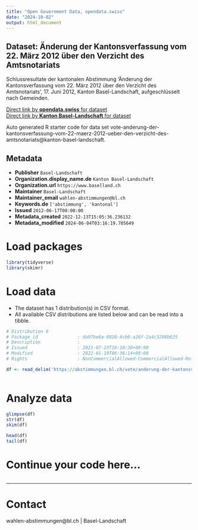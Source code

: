 ```yaml
---
title: "Open Government Data, opendata.swiss"
date: "2024-10-02"
output: html_document
---
```


## Dataset: Änderung der Kantonsverfassung vom 22. März 2012 über den Verzicht des Amtsnotariats

Schlussresultate der kantonalen Abstimmung 'Änderung der Kantonsverfassung vom 22. März 2012 über den Verzicht des Amtsnotariats', 17. Juni 2012, Kanton Basel-Landschaft, aufgeschlüsselt nach Gemeinden.

[Direct link by **opendata.swiss** for dataset](https://opendata.swiss/de/dataset/anderung-der-kantonsverfassung-vom-22-marz-2012-uber-den-verzicht-des-amtsnotariats)<br>
[Direct link by **Kanton Basel-Landschaft** for dataset](https://abstimmungen.bl.ch/vote/anderung-der-kantonsverfassung-vom-22-maerz-2012-ueber-den-verzicht-des-amtsnotariats/data)

Auto generated R starter code for data set vote-anderung-der-kantonsverfassung-vom-22-maerz-2012-ueber-den-verzicht-des-amtsnotariats@kanton-basel-landschaft.

## Metadata

- **Publisher** `Basel-Landschaft`
- **Organization.display_name.de** `Kanton Basel-Landschaft`
- **Organization.url** `https://www.baselland.ch`
- **Maintainer** `Basel-Landschaft`
- **Maintainer_email** `wahlen-abstimmungen@bl.ch`
- **Keywords.de** `['abstimmung', 'kantonal']`
- **Issued** `2012-06-17T00:00:00`
- **Metadata_created** `2022-12-13T15:05:36.236132`
- **Metadata_modified** `2024-06-04T03:16:19.705649`


# Load packages

```r

library(tidyverse)
library(skimr)

```

# Load data

-   The dataset has 1 distribution(s) in CSV format.
-   All available CSV distributions are listed below and can be read into a tibble.

```r

# Distribution 0
# Package_id               : da97be8a-8020-4cb0-a26f-2a4c3298b635
# Description              : 
# Issued                   : 2021-07-23T19:10:30+00:00
# Modified                 : 2022-01-19T06:36:14+00:00
# Rights                   : NonCommercialAllowed-CommercialAllowed-ReferenceRequired

df <- read_delim('https://abstimmungen.bl.ch/vote/anderung-der-kantonsverfassung-vom-22-maerz-2012-ueber-den-verzicht-des-amtsnotariats/data-csv')



```

# Analyze data

```r

glimpse(df)
str(df)
skim(df)

head(df)
tail(df)

```

# Continue your code here...

```r

```

------------------------------------------------------------------------

# Contact

wahlen-abstimmungen@bl.ch | Basel-Landschaft
